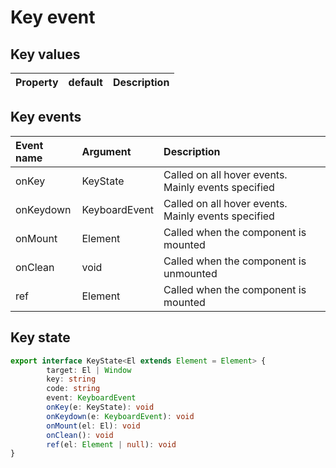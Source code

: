 # Key event

## Key values

| Property | default | Description |
| :------- | :------ | :---------- |

## Key events

| Event name | Argument      | Description                                         |
| :--------- | :------------ | :-------------------------------------------------- |
| onKey      | KeyState      | Called on all hover events. Mainly events specified |
| onKeydown  | KeyboardEvent | Called on all hover events. Mainly events specified |
| onMount    | Element       | Called when the component is mounted                |
| onClean    | void          | Called when the component is unmounted              |
| ref        | Element       | Called when the component is mounted                |

## Key state

```ts
export interface KeyState<El extends Element = Element> {
        target: El | Window
        key: string
        code: string
        event: KeyboardEvent
        onKey(e: KeyState): void
        onKeydown(e: KeyboardEvent): void
        onMount(el: El): void
        onClean(): void
        ref(el: Element | null): void
}
```
